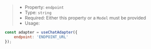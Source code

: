 > * Property: `endpoint`
> * Type: `string`
> * Required: Either this property or a `Model` must be provided
> * Usage:

```js
const adapter = useChatAdapter({
    endpoint: 'ENDPOINT_URL'
});
```
